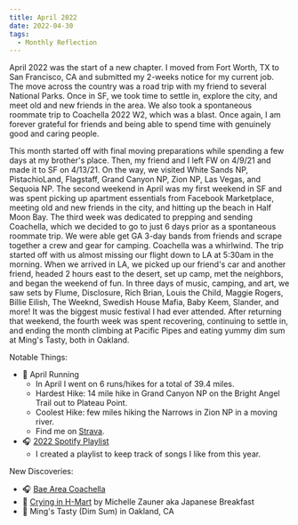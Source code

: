 ```yaml
---
title: April 2022
date: 2022-04-30
tags:
  - Monthly Reflection
---
```


April 2022 was the start of a new chapter. I moved from Fort Worth, TX to San Francisco, CA and submitted my 2-weeks notice for my current job. The move across the country was a road trip with my friend to several National Parks. Once in SF, we took time to settle in, explore the city, and meet old and new friends in the area. We also took a spontaneous roommate trip to Coachella 2022 W2, which was a blast. Once again, I am forever grateful for friends and being able to spend time with genuinely good and caring people.

This month started off with final moving preparations while spending a few days at my brother's place. Then, my friend and I left FW on 4/9/21 and made it to SF on 4/13/21. On the way, we visited White Sands NP, PistachioLand, Flagstaff, Grand Canyon NP, Zion NP, Las Vegas, and Sequoia NP. The second weekend in April was my first weekend in SF and was spent picking up apartment essentials from Facebook Marketplace, meeting old and new friends in the city, and hitting up the beach in Half Moon Bay. The third week was dedicated to prepping and sending Coachella, which we decided to go to just 6 days prior as a spontaneous roommate trip. We were able get GA 3-day bands from friends and scrape together a crew and gear for camping. Coachella was a whirlwind. The trip started off with us almost missing our flight down to LA at 5:30am in the morning. When we arrived in LA, we picked up our friend's car and another friend, headed 2 hours east to the desert, set up camp, met the neighbors, and began the weekend of fun. In three days of music, camping, and art, we saw sets by Flume, Disclosure, Rich Brian, Louis the Child, Maggie Rogers, Billie Eilish, The Weeknd, Swedish House Mafia, Baby Keem, Slander, and more! It was the biggest music festival I had ever attended. After returning that weekend, the fourth week was spent recovering, continuing to settle in, and ending the month climbing at Pacific Pipes and eating yummy dim sum at Ming's Tasty, both in Oakland.

Notable Things:
* 🏃 April Running
  * In April I went on 6 runs/hikes for a total of 39.4 miles.
  * Hardest Hike: 14 mile hike in Grand Canyon NP on the Bright Angel Trail out to Plateau Point.
  * Coolest Hike: few miles hiking the Narrows in Zion NP in a moving river.
  * Find me on [Strava](https://www.strava.com/athletes/61708570).
* 🎧 [2022 Spotify Playlist](https://open.spotify.com/playlist/17UjAxkkv1pG7Q8t9pN7uo?si=16b1dc25eb404ba7)
  * I created a playlist to keep track of songs I like from this year.

New Discoveries:
* 🎧 [Bae Area Coachella](https://open.spotify.com/playlist/4VFEdRRWuVq1lWHJg0XqYy?si=62bdebca375f40c8)
* 📖 [Crying in H-Mart](https://www.amazon.com/Crying-Mart-Memoir-Michelle-Zauner/dp/0525657746) by Michelle Zauner aka Japanese Breakfast
* 🍳 Ming's Tasty (Dim Sum) in Oakland, CA
